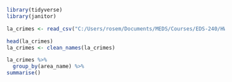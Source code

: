 ```r
library(tidyverse)
library(janitor)
```

```r
la_crimes <- read_csv("C:/Users/rosem/Documents/MEDS/Courses/EDS-240/HW/Juarez-eds240-HW4/data/Crime_Data_from_2020_to_Present_20240131.csv")
```

```r
head(la_crimes)
la_crimes <- clean_names(la_crimes)

```
```r
la_crimes %>% 
  group_by(area_name) %>% 
summarise()
```

